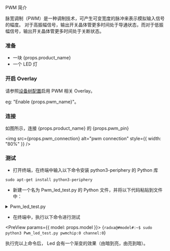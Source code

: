 
PWM 简介

脉宽调制（PWM）是一种调制技术，可产生可变宽度的脉冲来表示模拟输入信号的幅度。
对于高振幅信号，输出开关晶体管更多时间处于导通状态，而对于低振幅信号，输出开关晶体管更多时间处于关断状态。

### 准备

<ul>
  <li>一块 {props.product_name}</li>
  <li>一个 LED 灯</li>
</ul>

### 开启 Overlay

<p>
  请参照<a href="../../radxa-os/rsetup#overlays">设备树配置</a>启用 PWM 相关 Overlay。

eg: "Enable {props.pwm_name}"。

</p>

### 连接

<p>
  如图所示，连接 {props.product_name} 的 {props.pwm_pin}
</p>

<img src={props.pwm_connection} alt="pwm connection" style={{ width: "80%" }} />

### 测试

- 打开终端，在终端中输入以下命令安装 python3-periphery 的 Python 库

```
sudo apt-get install python3-periphery
```

- 新建一个名为 Pwm_led_test.py 的 Python 文件，并将以下代码粘贴到文件中：

<details>
    <summary>Pwm_led_test.py</summary>

    <code>
        \#!/usr/bin/env python3
        \# -*- encoding: utf-8 -*-

        from periphery import PWM

        step = 0.05
        Range = int(1/0.05)

        pwmchip = int(input("pwmchip:"))
        channel = int(input("channel:"))

        pwm = PWM(pwmchip, channel)

        try:
            pwm.frequency = 1e3
            pwm.duty_cycle = 0.00
            pwm.enable()

            while True:
                for i in range(0,Range):
                    time.sleep(step)
                    pwm.duty_cycle = round(pwm.duty_cycle+step,2)

                if pwm.duty_cycle == 1.5:
                    time.sleep(1.5)
                for i in range(0,Range):
                    time.sleep(step)
                    pwm.duty_cycle = round(pwm.duty_cycle-step,2)
        except:
            print("Error !\n")

        finally:
            pwm.duty_cycle = 1.0
            pwm.close()
    </code>

</details>

- 在终端中，执行以下命令进行测试

<PreView params={{ model: props.model }}>
  {`
  radxa@#model#:~$ sudo python3 Pwm_led_test.py
  pwmchip:0
  channel:0
  `}
</PreView>

执行完以上命令后， Led 会有一个渐变的效果（由暗到亮，由亮到暗）。
